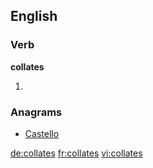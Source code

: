 
==English==

===Verb===
'''collates'''

# {{third-person singular of|[[collate]]}}

===Anagrams===
* [[Castello#English|Castello]]

[[de:collates]]
[[fr:collates]]
[[vi:collates]]
